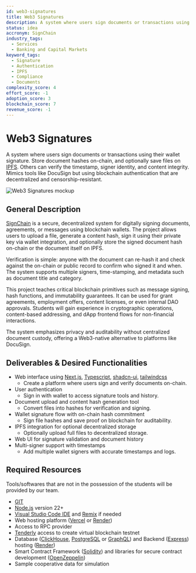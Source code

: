 ```yaml
---
id: web3-signatures
title: Web3 Signatures
description: A system where users sign documents or transactions using their wallet signature. Store document hashes on-chain, and optionally save files on IPFS. Others can verify the timestamp, signer identity, and content integrity. Mimics tools like DocuSign but using blockchain authentication that are decentralized and censorship-resistant.
status: idea
accronym: SignChain
industry_tags:
  - Services
  - Banking and Capital Markets
keyword_tags:
  - Signature
  - Authentication
  - IPFS
  - Compliance
  - Documents
complexity_score: 4
effort_score: -1
adoption_score: 3
blockchain_score: 7
revenue_score: -1
---
```




# Web3 Signatures

A system where users sign documents or transactions using their wallet signature. Store document hashes on-chain, and optionally save files on [IPFS](https://ipfs.tech/). Others can verify the timestamp, signer identity, and content integrity. Mimics tools like DocuSign but using blockchain authentication that are decentralized and censorship-resistant.

![Web3 Signatures mockup](/images/project/web3-signatures.jpg)

## General Description

[SignChain](https://signchain.monark.io) is a secure, decentralized system for digitally signing documents, agreements, or messages using blockchain wallets. The project allows users to upload a file, generate a content hash, sign it using their private key via wallet integration, and optionally store the signed document hash on-chain or the document itself on IPFS.

Verification is simple: anyone with the document can re-hash it and check against the on-chain or public record to confirm who signed it and when. The system supports multiple signers, time-stamping, and metadata such as document title and category.

This project teaches critical blockchain primitives such as message signing, hash functions, and immutability guarantees. It can be used for grant agreements, employment offers, content licenses, or even internal DAO approvals. Students will gain experience in cryptographic operations, content-based addressing, and dApp frontend flows for non-financial interactions.

The system emphasizes privacy and auditability without centralized document custody, offering a Web3-native alternative to platforms like DocuSign.

## Deliverables & Desired Functionalities

- Web interface using [Next.js](https://nextjs.org/), [Typescript](https://www.typescriptlang.org/), [shadcn-ui](https://ui.shadcn.com/), [tailwindcss](https://tailwindcss.com/)
   - Create a platform where users sign and verify documents on-chain.
- User authentication 
   - Sign in with wallet to access signature tools and history.
- Document upload and content hash generation tool
   - Convert files into hashes for verification and signing.
- Wallet signature flow with on-chain hash commitment
   - Sign file hashes and save proof on blockchain for auditability.
- IPFS integration for optional decentralized storage
   - Optionally upload full files to decentralized storage.
- Web UI for signature validation and document history
- Multi-signer support with timestamps
   - Add multiple wallet signers with accurate timestamps and logs.

## Required Resources

Tools/softwares that are not in the possession of the students will be provided by our team.

- [GIT](https://git-scm.com/)
- [Node.js](https://nodejs.org/) version 22+
- [Visual Studio Code IDE](https://code.visualstudio.com/) and [Remix](https://remix-project.org/) if needed
- Web hosting platform ([Vercel](https://vercel.com/) or [Render](https://render.com/))
- Access to RPC provider
- [Tenderly](https://tenderly.co/) access to create virtual blockchain testnet
- Database ([ClickHouse](https://clickhouse.com/), [PostgreSQL](https://www.postgresql.org/) or [GraphQL](https://graphql.org/)) and Backend ([Express](https://expressjs.com/)) hosting ([Render](https://render.com/))
- Smart Contract Framework ([Solidity](https://soliditylang.org/)) and libraries for secure contract development ([OpenZeppelin](https://www.openzeppelin.com/))
- Sample cooperative data for simulation
